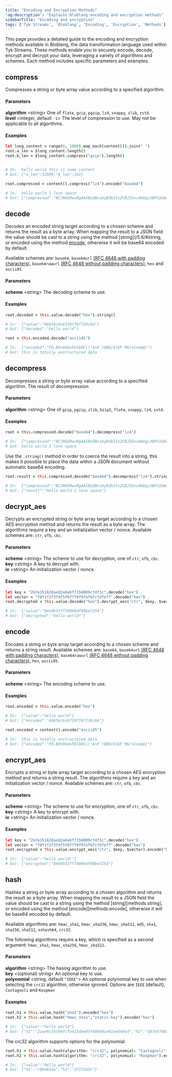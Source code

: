 ```yaml
---
title: "Encoding and Encryption Methods"
'og:description': "Explains Bloblang encoding and encryption methods"
sidebarTitle: "Encoding and encryption"
tags: ['Tyk Streams', 'Bloblang', 'Encoding', 'Encryption', 'Methods']
---
```


This page provides a detailed guide to the encoding and encryption methods available in Bloblang, the data transformation language used within Tyk Streams. These methods enable you to securely encode, decode, encrypt and decrypt your data, leveraging a variety of algorithms and schemes. Each method includes specific parameters and examples.

## compress

Compresses a string or byte array value according to a specified algorithm.

#### Parameters

**algorithm** &lt;string&gt; One of `flate`, `gzip`, `pgzip`, `lz4`, `snappy`, `zlib`, `zstd`.  
**level** &lt;integer, default `-1`&gt; The level of compression to use. May not be applicable to all algorithms.  

#### Examples


```coffee
let long_content = range(0, 1000).map_each(content()).join(" ")
root.a_len = $long_content.length()
root.b_len = $long_content.compress("gzip").length()


# In:  hello world this is some content
# Out: {"a_len":32999,"b_len":161}
```

```coffee
root.compressed = content().compress("lz4").encode("base64")

# In:  hello world I love space
# Out: {"compressed":"BCJNGGRwuRgAAIBoZWxsbyB3b3JsZCBJIGxvdmUgc3BhY2UAAAAAGoETLg=="}
```

## decode

Decodes an encoded string target according to a chosen scheme and returns the result as a byte array. When mapping the result to a JSON field the value should be cast to a string using the method [string](/5.6/#string, or encoded using the method [encode](#encode), otherwise it will be base64 encoded by default.

Available schemes are: `base64`, `base64url` [(RFC 4648 with padding characters)](https://rfc-editor.org/rfc/rfc4648.html), `base64rawurl` [(RFC 4648 without padding characters)](https://rfc-editor.org/rfc/rfc4648.html), `hex` and `ascii85`.

#### Parameters

**scheme** &lt;string&gt; The decoding scheme to use.  

#### Examples


```coffee
root.decoded = this.value.decode("hex").string()

# In:  {"value":"68656c6c6f20776f726c64"}
# Out: {"decoded":"hello world"}
```

```coffee
root = this.encoded.decode("ascii85")

# In:  {"encoded":"FD,B0+DGm>FDl80Ci\"A>F`)8BEckl6F`M&(+Cno&@/"}
# Out: this is totally unstructured data
```

## decompress

Decompresses a string or byte array value according to a specified algorithm. The result of decompression 

#### Parameters

**algorithm** &lt;string&gt; One of `gzip`, `pgzip`, `zlib`, `bzip2`, `flate`, `snappy`, `lz4`, `zstd`.  

#### Examples


```coffee
root = this.compressed.decode("base64").decompress("lz4")

# In:  {"compressed":"BCJNGGRwuRgAAIBoZWxsbyB3b3JsZCBJIGxvdmUgc3BhY2UAAAAAGoETLg=="}
# Out: hello world I love space
```

Use the `.string()` method in order to coerce the result into a string, this makes it possible to place the data within a JSON document without automatic base64 encoding.

```coffee
root.result = this.compressed.decode("base64").decompress("lz4").string()

# In:  {"compressed":"BCJNGGRwuRgAAIBoZWxsbyB3b3JsZCBJIGxvdmUgc3BhY2UAAAAAGoETLg=="}
# Out: {"result":"hello world I love space"}
```

## decrypt_aes

Decrypts an encrypted string or byte array target according to a chosen AES encryption method and returns the result as a byte array. The algorithms require a key and an initialization vector / nonce. Available schemes are: `ctr`, `ofb`, `cbc`.

#### Parameters

**scheme** &lt;string&gt; The scheme to use for decryption, one of `ctr`, `ofb`, `cbc`.  
**key** &lt;string&gt; A key to decrypt with.  
**iv** &lt;string&gt; An initialization vector / nonce.  

#### Examples


```coffee
let key = "2b7e151628aed2a6abf7158809cf4f3c".decode("hex")
let vector = "f0f1f2f3f4f5f6f7f8f9fafbfcfdfeff".decode("hex")
root.decrypted = this.value.decode("hex").decrypt_aes("ctr", $key, $vector).string()

# In:  {"value":"84e9b31ff7400bdf80be7254"}
# Out: {"decrypted":"hello world!"}
```

## encode

Encodes a string or byte array target according to a chosen scheme and returns a string result. Available schemes are: `base64`, `base64url` [(RFC 4648 with padding characters)](https://rfc-editor.org/rfc/rfc4648.html), `base64rawurl` [(RFC 4648 without padding characters)](https://rfc-editor.org/rfc/rfc4648.html), `hex`, `ascii85`.

#### Parameters

**scheme** &lt;string&gt; The encoding scheme to use.  

#### Examples


```coffee
root.encoded = this.value.encode("hex")

# In:  {"value":"hello world"}
# Out: {"encoded":"68656c6c6f20776f726c64"}
```

```coffee
root.encoded = content().encode("ascii85")

# In:  this is totally unstructured data
# Out: {"encoded":"FD,B0+DGm>FDl80Ci\"A>F`)8BEckl6F`M&(+Cno&@/"}
```

## encrypt_aes

Encrypts a string or byte array target according to a chosen AES encryption method and returns a string result. The algorithms require a key and an initialization vector / nonce. Available schemes are: `ctr`, `ofb`, `cbc`.

#### Parameters

**scheme** &lt;string&gt; The scheme to use for encryption, one of `ctr`, `ofb`, `cbc`.  
**key** &lt;string&gt; A key to encrypt with.  
**iv** &lt;string&gt; An initialization vector / nonce.  

#### Examples


```coffee
let key = "2b7e151628aed2a6abf7158809cf4f3c".decode("hex")
let vector = "f0f1f2f3f4f5f6f7f8f9fafbfcfdfeff".decode("hex")
root.encrypted = this.value.encrypt_aes("ctr", $key, $vector).encode("hex")

# In:  {"value":"hello world!"}
# Out: {"encrypted":"84e9b31ff7400bdf80be7254"}
```

## hash

Hashes a string or byte array according to a chosen algorithm and returns the result as a byte array. When mapping the result to a JSON field the value should be cast to a string using the method [string][methods.string], or encoded using the method [encode][methods.encode], otherwise it will be base64 encoded by default.

Available algorithms are: `hmac_sha1`, `hmac_sha256`, `hmac_sha512`, `md5`, `sha1`, `sha256`, `sha512`, `xxhash64`, `crc32`.

The following algorithms require a key, which is specified as a second argument: `hmac_sha1`, `hmac_sha256`, `hmac_sha512`.

#### Parameters

**algorithm** &lt;string&gt; The hasing algorithm to use.  
**key** &lt;(optional) string&gt; An optional key to use.  
**polynomial** &lt;string, default `"IEEE"`&gt; An optional polynomial key to use when selecting the `crc32` algorithm, otherwise ignored. Options are `IEEE` (default), `Castagnoli` and `Koopman`  

#### Examples


```coffee
root.h1 = this.value.hash("sha1").encode("hex")
root.h2 = this.value.hash("hmac_sha1","static-key").encode("hex")

# In:  {"value":"hello world"}
# Out: {"h1":"2aae6c35c94fcfb415dbe95f408b9ce91ee846ed","h2":"d87e5f068fa08fe90bb95bc7c8344cb809179d76"}
```

The crc32 algorithm supports options for the polynomial.

```coffee
root.h1 = this.value.hash(algorithm: "crc32", polynomial: "Castagnoli").encode("hex")
root.h2 = this.value.hash(algorithm: "crc32", polynomial: "Koopman").encode("hex")

# In:  {"value":"hello world"}
# Out: {"h1":"c99465aa","h2":"df373d3c"}
```